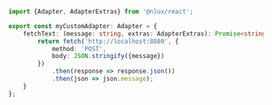 ```typescript
import {Adapter, AdapterExtras} from '@nlux/react';

export const myCustomAdapter: Adapter = {
    fetchText: (message: string, extras: AdapterExtras): Promise<string> => {
        return fetch('http://localhost:8080', {
            method: 'POST',
            body: JSON.stringify({message})
        })
            .then(response => response.json())
            .then(json => json.message);
    }
};
```
